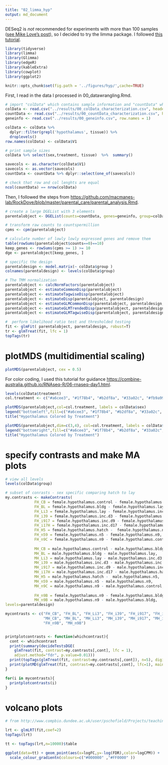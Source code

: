 ```yaml
---
title: "02_limma_hyp"
output: md_document
---
```


DESeq2 is _not_ recommended for experiments with more than 100 samples ([see Mike Love's post](https://mikelove.wordpress.com/2016/09/28/deseq2-or-edger/)), so I decided to try the limma package. I followed [this tutorial](https://www.bioconductor.org/packages/devel/workflows/vignettes/RNAseq123/inst/doc/limmaWorkflow.html).

```r
library(tidyverse)
library(limma)
library(Glimma)
library(edgeR)
library(kableExtra)
library(cowplot)
library(ggplot2)

knitr::opts_chunk$set(fig.path = '../figures/hyp/',cache=TRUE)

```

First, I read in the data I processed in 00_datawrangling.Rmd.

```r
# import "colData" which contains sample information and "countData" which contains read counts
colData <- read.csv("../results/00_colData_characterization.csv", header = T, row.names = 1)
countData <- read.csv("../results/00_countData_characterization.csv", header = T, row.names = 1)
geneinfo <- read.csv("../results/00_geneinfo.csv", row.names = 1)
```

```r
colData <- colData %>%
  dplyr::filter(grepl('hypothalamus', tissue)) %>%
  droplevels()
row.names(colData) <- colData$V1

# print sample sizes
colData %>% select(sex,treatment, tissue)  %>%  summary()

savecols <- as.character(colData$V1) 
savecols <- as.vector(savecols) 
countData <- countData %>% dplyr::select(one_of(savecols)) 

# check that row and col lenghts are equal
ncol(countData) == nrow(colData)
```

Then, I followed the steps from <https://github.com/macmanes-lab/RockDove/blob/master/parental_care/parental_analysis.Rmd>.

```r
# create a large DGEList with 3 elements
parentalobject <- DGEList(counts=countData, genes=geneinfo, group=colData$group)

# transform raw counts to countspermillion
cpms <- cpm(parentalobject)

# calculate number of lowly lowly expressed genes and remove them
table(rowSums(parentalobject$counts==0)==10)
keep_genes <- rowSums(cpms >= 1) >= 10
dge <- parentalobject[keep_genes, ]

# specific the design
parentaldesign <- model.matrix(~ colData$group )
colnames(parentaldesign) <- levels(colData$group)

# The TMM normalization
parentalobject <- calcNormFactors(parentalobject)
parentalobject <- estimateCommonDisp(parentalobject)
parentalobject <- estimateTagwiseDisp(parentalobject)
parentalobject <- estimateDisp(parentalobject, parentaldesign)
parentalobject <- estimateGLMCommonDisp(parentalobject, parentaldesign, verbose=TRUE)
parentalobject <- estimateGLMTrendedDisp(parentalobject, parentaldesign)
parentalobject <- estimateGLMTagwiseDisp(parentalobject, parentaldesign)

#  perform likelihood ratio test and thresholded testing
fit <- glmFit( parentalobject, parentaldesign, robust=T)
tr <- glmTreat(fit, lfc = 1)
topTags(tr)
```


# plotMDS (multidimential scaling)

```r
plotMDS(parentalobject, cex = 0.5)
```

For color coding, I used this tutorial for guidance <https://combine-australia.github.io/RNAseq-R/06-rnaseq-day1.html>.

```r
levels(colData$treatment)
col.treatment <- c("#a6cee3", "#1f78b4", "#b2df8a", "#33a02c", "#fb9a99", "#e31a1c", "#fdbf6f", "#ff7f00", "#cab2d6")[colData$treatment]

plotMDS(parentalobject,col=col.treatment, labels = colData$sex)
legend("bottomleft",fill=c("#a6cee3", "#1f78b4", "#b2df8a", "#33a02c", "#fb9a99", "#e31a1c", "#fdbf6f", "#ff7f00", "#cab2d6"),legend=levels(colData$treatment))
title("Hypothalamus Colored by Treatment")

plotMDS(parentalobject,dim=c(3,4), col=col.treatment, labels = colData$sex)
legend("bottomright",fill=c("#a6cee3", "#1f78b4", "#b2df8a", "#33a02c", "#fb9a99", "#e31a1c", "#fdbf6f", "#ff7f00", "#cab2d6"),legend=levels(colData$treatment))
title("Hypothalamus Colored by Treatment")
```

# specify contrasts and make MA plots

```r
# view all levels
levels(colData$group)

# subset of conrasts - sex specific comparing hatch to lay
my.contrasts <- makeContrasts(
	         FH_CB = female.hypothalamus.control - female.hypothalamus.bldg,
	         FH_BL = female.hypothalamus.bldg - female.hypothalamus.lay,
	         FH_Li3 = female.hypothalamus.lay - female.hypothalamus.inc.d3,
	         FH_i39 = female.hypothalamus.inc.d3 - female.hypothalamus.inc.d9,
	         FH_i917 = female.hypothalamus.inc.d9 - female.hypothalamus.inc.d17,
	         FH_i17H = female.hypothalamus.inc.d17 - female.hypothalamus.hatch,
	         FH_H5 = female.hypothalamus.hatch -  female.hypothalamus.n5,
	         FH_n59 = female.hypothalamus.n5 - female.hypothalamus.n9,
	         FH_n9C = female.hypothalamus.n9 - female.hypothalamus.control,
	         
	         MH_CB = male.hypothalamus.control - male.hypothalamus.bldg,
	         MH_BL = male.hypothalamus.bldg - male.hypothalamus.lay,
	         MH_Li3 = male.hypothalamus.lay - male.hypothalamus.inc.d3,
	         MH_i39 = male.hypothalamus.inc.d3 - male.hypothalamus.inc.d9,
	         MH_i917 = male.hypothalamus.inc.d9 - male.hypothalamus.inc.d17,
	         MH_i17H = male.hypothalamus.inc.d17 - male.hypothalamus.hatch,
	         MH_H5 = male.hypothalamus.hatch -  male.hypothalamus.n5,
	         MH_n59 = male.hypothalamus.n5 - male.hypothalamus.n9,
	         MH_n9C = male.hypothalamus.n9 - male.hypothalamus.control,
	         
	         FH_n9B = female.hypothalamus.n9 - female.hypothalamus.bldg,
	         MH_n9B = male.hypothalamus.n9 - male.hypothalamus.bldg,
levels=parentaldesign)

mycontrasts <- c("FH_CB", "FH_BL", "FH_Li3", "FH_i39", "FH_i917", "FH_i17H", "FH_H5", "FH_n59", "FH_n9C",
                 "MH_CB", "MH_BL", "MH_Li3", "MH_i39", "MH_i917", "MH_i17H", "MH_H5", "MH_n59", "MH_n9C",
                 "FH_n9B", "MH_n9B")


printplotcontrasts <- function(whichcontrast){
  cont <- whichcontrast
  print(summary(decideTestsDGE(
    glmTreat(fit, contrast=my.contrasts[,cont], lfc = 1), 
    adjust.method="fdr", p.value=0.01)))
  print(topTags(glmTreat(fit, contrast=my.contrasts[,cont]), n=5), digits=2, lfc = 1)
  print(plotMD(glmTreat(fit, contrast=my.contrasts[,cont], lfc=1), main=whichcontrast, frame.plot=F))
}

for(i in mycontrasts){
  printplotcontrasts(i)
}

```

# volcano plots

```r
# from http://www.compbio.dundee.ac.uk/user/pschofield/Projects/teaching_pg/workshops/biocDGE.html#maplots

lrt <- glmLRT(fit,coef=2)
topTags(lrt)

tt <- topTags(lrt,n=10000)$table

ggplot(data=tt) + geom_point(aes(x=logFC,y=-log(FDR),color=logCPM)) +
  scale_colour_gradientn(colours=c("#000000" ,"#FF0000" ))
```